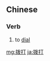 ==Chinese==
{{zh-forms}}
{{attention|zh|incomplete}}
===Verb===
{{zh-verb}}

# to [[dial]]

[[mg:拨打]]
[[ja:拨打]]